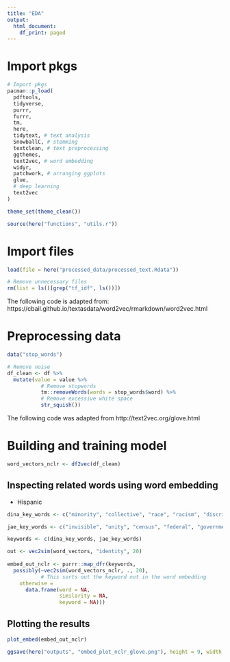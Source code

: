 ```yaml
---
title: "EDA"
output:
  html_document:
    df_print: paged
---
```


# Import pkgs 

```r
# Import pkgs
pacman::p_load(
  pdftools,
  tidyverse,
  purrr,
  furrr,
  tm,
  here,
  tidytext, # text analysis 
  SnowballC, # stemming 
  textclean, # text preprocessing 
  ggthemes,
  text2vec, # word embedding 
  widyr,
  patchwork, # arranging ggplots
  glue,
  # deep learning 
  text2vec
)

theme_set(theme_clean())

source(here("functions", "utils.r"))
```

# Import files 

```r
load(file = here("processed_data/processed_text.Rdata"))

# Remove unnecessary files 
rm(list = ls()[grep("tf_idf", ls())])
```

The following code is adapted from: https://cbail.github.io/textasdata/word2vec/rmarkdown/word2vec.html

# Preprocessing data 

```r
data("stop_words")

# Remove noise 
df_clean <- df %>%
  mutate(value = value %>%
           # Remove stopwords 
           tm::removeWords(words = stop_words$word) %>%
           # Remove excessive white space
           str_squish()) 
```

The following code was adapted from http://text2vec.org/glove.html

# Building and training model 

```r
word_vectors_nclr <- df2vec(df_clean)
```

## Inspecting related words using word embedding

- Hispanic 

```r
dina_key_words <- c("minority", "collective", "race", "racism", "discrimination", "solidarity", "community", "recognition", "movement", "identity", "streotype", "assimilation", "negative", "white", "black", "negro", "hispanic", "puerto", "brown")

jae_key_words <- c("invisible", "unity", "census", "federal", "government", "policy", "absence")

keywords <- c(dina_key_words, jae_key_words)
```

```r
out <- vec2sim(word_vectors, "identity", 20)
  
embed_out_nclr <- purrr::map_dfr(keywords, 
  possibly(~vec2sim(word_vectors_nclr, ., 20),
           # This sorts out the keyword not in the word embedding
    otherwise = 
      data.frame(word = NA, 
                 similarity = NA, 
                 keyword = NA)))
```

## Plotting the results 

```r
plot_embed(embed_out_nclr)

ggsave(here("outputs", "embed_plot_nclr_glove.png"), height = 9, width = 12)
```